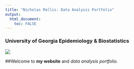 ```yaml
---
title: "Nicholas Mallis: Data Analysis Portfolio"
output: 
  html_document:
    toc: FALSE
---
```




### University of Georgia Epidemiology & Biostatistics 


![](/Users/nicholasmallis/Desktop/MADA_Fall_2021/NicholasMallis-MADA-portfolio/example.png)

##Welcome to **my website** and _data analysis portfolio._ 





